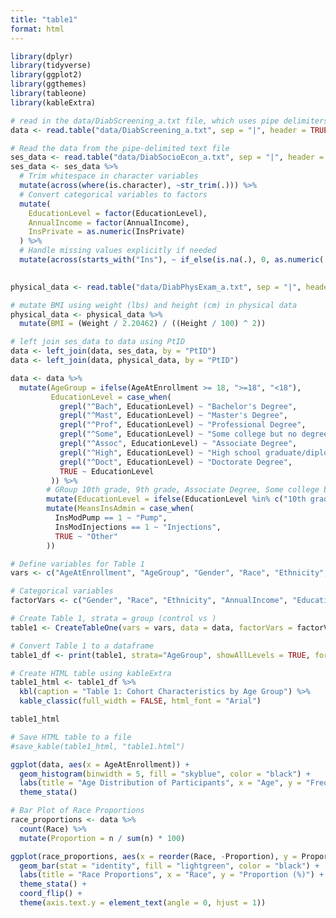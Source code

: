 ```yaml
---
title: "table1"
format: html
---
```


```r
library(dplyr)
library(tidyverse)
library(ggplot2)
library(ggthemes)
library(tableone)
library(kableExtra)
```

```r
# read in the data/DiabScreening_a.txt file, which uses pipe delimiters
data <- read.table("data/DiabScreening_a.txt", sep = "|", header = TRUE, fill = TRUE, fileEncoding = "UTF-16LE", stringsAsFactors = FALSE, na.strings = "")

# Read the data from the pipe-delimited text file
ses_data <- read.table("data/DiabSocioEcon_a.txt", sep = "|", header = TRUE, fill = TRUE, fileEncoding = "UTF-16LE", stringsAsFactors = FALSE, na.strings = "")
ses_data <- ses_data %>%
  # Trim whitespace in character variables
  mutate(across(where(is.character), ~str_trim(.))) %>%
  # Convert categorical variables to factors
  mutate(
    EducationLevel = factor(EducationLevel),
    AnnualIncome = factor(AnnualIncome),
    InsPrivate = as.numeric(InsPrivate)
  ) %>%
  # Handle missing values explicitly if needed
  mutate(across(starts_with("Ins"), ~ if_else(is.na(.), 0, as.numeric(.))))
  

physical_data <- read.table("data/DiabPhysExam_a.txt", sep = "|", header = TRUE, fill = TRUE, fileEncoding = "UTF-16LE", stringsAsFactors = FALSE, na.strings = "")

# mutate BMI using weight (lbs) and height (cm) in physical data
physical_data <- physical_data %>%
  mutate(BMI = (Weight / 2.20462) / ((Height / 100) ^ 2))

# left join ses_data to data using PtID
data <- left_join(data, ses_data, by = "PtID")
data <- left_join(data, physical_data, by = "PtID")

data <- data %>%
  mutate(AgeGroup = ifelse(AgeAtEnrollment >= 18, ">=18", "<18"),
         EducationLevel = case_when(
           grepl("^Bach", EducationLevel) ~ "Bachelor's Degree",
           grepl("^Mast", EducationLevel) ~ "Master's Degree",
           grepl("^Prof", EducationLevel) ~ "Professional Degree",
           grepl("^Some", EducationLevel) ~ "Some college but no degree",
           grepl("^Assoc", EducationLevel) ~ "Associate Degree",
           grepl("^High", EducationLevel) ~ "High school graduate/diploma/GED",
           grepl("^Doct", EducationLevel) ~ "Doctorate Degree",
           TRUE ~ EducationLevel
         )) %>%
        # GRoup 10th grade, 9th grade, Associate Degree, Some college but no degree into "Less than Bachelor's degree"
        mutate(EducationLevel = ifelse(EducationLevel %in% c("10th grade", "9th grade", "Associate Degree", "Some college but no degree", "High school graduate/diploma/GED"), "Less than Bachelor's degree", EducationLevel)) %>%
        mutate(MeansInsAdmin = case_when(
          InsModPump == 1 ~ "Pump",
          InsModInjections == 1 ~ "Injections",
          TRUE ~ "Other"
        ))
```

```r
# Define variables for Table 1
vars <- c("AgeAtEnrollment", "AgeGroup", "Gender", "Race", "Ethnicity", "BMI", "AnnualIncome", "EducationLevel", "CGMUseStat", "MeansInsAdmin")

# Categorical variables
factorVars <- c("Gender", "Race", "Ethnicity", "AnnualIncome", "EducationLevel", "CGMUseStat", "MeansInsAdmin")

# Create Table 1, strata = group (control vs )
table1 <- CreateTableOne(vars = vars, data = data, factorVars = factorVars)

# Convert Table 1 to a dataframe
table1_df <- print(table1, strata="AgeGroup", showAllLevels = TRUE, formatOptions = list(big.mark = ","), printToggle = FALSE)

# Create HTML table using kableExtra
table1_html <- table1_df %>%
  kbl(caption = "Table 1: Cohort Characteristics by Age Group") %>%
  kable_classic(full_width = FALSE, html_font = "Arial")

table1_html

# Save HTML table to a file
#save_kable(table1_html, "table1.html")
```

```r
ggplot(data, aes(x = AgeAtEnrollment)) +
  geom_histogram(binwidth = 5, fill = "skyblue", color = "black") +
  labs(title = "Age Distribution of Participants", x = "Age", y = "Frequency") +
  theme_stata()
```

```r
# Bar Plot of Race Proportions
race_proportions <- data %>%
  count(Race) %>%
  mutate(Proportion = n / sum(n) * 100)

ggplot(race_proportions, aes(x = reorder(Race, -Proportion), y = Proportion)) +
  geom_bar(stat = "identity", fill = "lightgreen", color = "black") +
  labs(title = "Race Proportions", x = "Race", y = "Proportion (%)") +
  theme_stata() +
  coord_flip() +
  theme(axis.text.y = element_text(angle = 0, hjust = 1))

```
